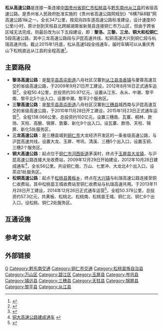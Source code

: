 {{中国高速公路信息框
| 编号 = S15
| 自定头部 = <!-- 檔案不存在 [[File:Guizhou_Expwy_S15_sign_no_name.svg|File:Guizhou Expwy S15 sign no name.svg]] -->
| 名称 = 松桃—从江
| 地圖 = 
| 路線簡稱 = 松从高速公路
| 最近通車日期 = 
| 规划总里程 = 
| 起點 = 铜仁市松桃县
| 終點 = 黔东南州从江县
| 出口處數 = 29 
| 服务区数 = 11
}}


'''松从高速公路'''是连接一条连接[[中国|中国]][[贵州省|贵州省]][[铜仁市|铜仁市]][[松桃县|松桃县]]与[[黔东南州|黔东南州]][[从江县|从江县]]的省级高速公路。是贵州省人民政府批准实施的《贵州省高速公路网规划》“6横7纵8联”网高速公路1纵之一。全长347公里，按双向四车道高速公路标准建设，设计速度80公里/小时，原计划到天柱县北跨越湖南省新晃县连接铜仁市万山区，但由于跨省区域无法完成，则最后改为以下五段建设，即：'''黎洛、三黎、三龙、铜大和松铜仁'''5段高速公路，其中三龙高速公路段与沪昆高速共线、松铜高速大兴到铜仁段与杭瑞高速共线。截止2015年1月底，松从高速5段全线通车，届时车辆可以从重庆秀山下松桃直达从江县的全程高速<ref>{{Cite web |url=http://www.gog.cn/zonghe/system/2014/12/30/014018178.shtml |title=聚焦贵州高速“三年会战”：关键之年硕果累累 全省高速公路里程突破4000公里 |access-date=2015-03-04 |archive-url=https://web.archive.org/web/20150402152326/http://www.gog.cn/zonghe/system/2014/12/30/014018178.shtml |archive-date=2015-04-02 |dead-url=yes }}</ref>。

==主要路段==
*'''黎洛高速公路'''：是[[黎平县|黎平县]][[高屯街道|高屯街道]]八舟社区汉寨到[[从江县|从江县]][[洛香镇|洛香镇]]与厦蓉高速互交的省级高速公路，于2009年9月21日开工建设，2012年8月16日正式通车运营<ref>{{Cite web |url=http://travel.gog.com.cn/system/2012/08/17/011597523.shtml |title=黎洛高速公路建成通车 |accessdate=2015-03-04 |archive-date=2015-04-02 |archive-url=https://web.archive.org/web/20150402104133/http://travel.gog.com.cn/system/2012/08/17/011597523.shtml |dead-url=yes }}</ref>，全程50.4公里，总投资约30.97亿元，设置从江东、永从、中潮、黎平南、黎平北5个出入口，设置中潮、黎平2个服务区。
*'''三黎高速公路'''：是[[黎平县|黎平县]][[高屯街道|高屯街道]]八舟社区汉寨到[[三穗县|三穗县]]城西南与沪昆高速互交的省级高速公路，于2010年11月28日开工建设，2015年1月23日正式通车运营<ref>{{Cite web |url=http://gz.people.com.cn/n/2015/0123/c194849-23663619.html |title=三黎高速正式通车试运行 |access-date=2015-03-04 |archive-date=2016-03-04 |archive-url=https://web.archive.org/web/20160304123012/http://gz.people.com.cn/n/2015/0123/c194849-23663619.html |dead-url=no }}</ref>，全程138.066公里，总投资约102亿元，设置三穗南、瓦寨、桐林、款场、天柱、高酿、锦屏、敦寨、新化9个出入口。设瓦寨、款场、天柱、锦屏、新化5处服务区，
*'''三龙高速公路'''：是三穗县城到[[铜仁市|铜仁市]]大龙经济开发区的一条省级高速公路，与沪昆高速共线，设置大龙、玉屏、岑巩、清溪、三穗5个出入口，设置玉铜、三穗2个服务区。
*'''铜大高速公路'''：起点位于[[铜仁市|铜仁市]][[河西街道|河西街道]]茅溪村，终点于[[玉屏县|玉屏县]][[大龙镇|大龙镇]]，与沪昆高速公路连接大龙收费站，2009年12月29日开始建设，2012年10月28日建成通车<ref>[http://www.qjt.gov.cn/gzsjtyst/web2012/common/detail.jsp?s=26&ID=3715 铜大高速公路建成通车] {{webarchive|url=https://web.archive.org/web/20150402115637/http://www.qjt.gov.cn/gzsjtyst/web2012/common/detail.jsp?s=26&ID=3715 |date=2015-04-02 }}</ref>，全长56公里。共设铜仁南、万山、七里冲、大龙北4个出入口，设茶店1处服务区。
*'''松铜高速公路'''：起点于[[松桃县|松桃县]][[黄板乡|黄板乡]]，终点在[[大兴镇|大兴镇]]与杭瑞高速公路连接至铜仁收费站，其中松桃苗王城收费站至铜仁收费站与杭瑞高速共用。于2013年11月28日开工建设，2014年12月26日正式通车运营<ref>{{Cite web |url=http://gz.people.com.cn/n/2014/1227/c194827-23362705.html |title=松铜高速昨建成通车 |access-date=2015-03-04 |archive-date=2016-03-04 |archive-url=https://web.archive.org/web/20160304053600/http://gz.people.com.cn/n/2014/1227/c194827-23362705.html |dead-url=no }}</ref>，全程50.378公里，总投资约57.3亿元，共黄板、松桃北、松桃南、松桃苗王城、铜仁北、铜仁6个出入口，设松桃、铜仁2处服务区。

==互通设施==
{{Start expwy exit box|place=1}}
{{Expwy exit item|place=[[铜仁市|铜仁市]]<br />[[松桃县|松桃县]]|place rows=9|type=T|name=两河口|highway connection={{China Expwy Name|S63|[[秀松高速公路|秀松高速公路]]|P=Chongqing}}}}
{{Expwy exit item|type=E|name=黄板|road connection=}}
{{Expwy exit item|type=E|name=松桃北|road connection=迓大路}}
{{Expwy exit item|type=S|name=松桃服务区}}
{{Expwy exit item|type=E|name=松桃南|road connection={{中国省道名|304|304省道}}<br>花鼓大道}}
{{Expwy exit item|type=S|name=盘信服务区}}
{{Expwy exit item|type=E|name=苗王城西|road connection={{中国省道名|201|201省道}}}}
{{Expwy exit item|state=u|type=E|name=正大|road connection={{中国省道名|201|201省道}}}}
{{Expwy exit item|state=c|type=H|name=松桃苗王城||highway connection={{China Expwy Name|G56|[[大思高速公路|大思高速公路]]}}}}
{{Expwy exit item|place=[[铜仁市|铜仁市]]<br />[[碧江区|碧江区]]|place rows=3|state=c|type=S|name=铜仁服务区}}
{{Expwy exit item|state=c|type=E|name=铜仁北|road connection={{中国省道名|201|201省道}}|comment=[[铜仁学院|铜仁学院]]}}
{{Expwy exit item|state=c|type=H|name=铜仁|highway connection={{China Expwy Name|G56|[[大思高速公路|大思高速公路]]}}}}
{{Expwy exit item|place=[[铜仁市|铜仁市]]<br />[[万山区|万山区]]|place rows=3|type=E|name=铜仁南|road connection=金鳞大道<br>{{中国省道名|201|梵净山大道}}}}
{{Expwy exit item|type=S|name=茶店服务区}}
{{Expwy exit item|type=E|name=万山|road connection={{中国省道名|201|201省道}}}}
{{Expwy exit item|place=[[铜仁市|铜仁市]]<br />[[玉屏县|玉屏县]]|place rows=6|type=P|name=田坪停车区}}
{{Expwy exit item|type=E|name=七里冲|road connection={{中国省道名|201|210省道}}}}
{{Expwy exit item|type=E|name=大龙匝道|road connection={{中国省道名|201|210省道}}}}
{{Expwy exit item|state=c|type=H|name=大龙|highway connection={{China Expwy Name|G60|[[玉三高速公路|玉三高速公路]]}}}}
{{Expwy exit item|state=c|type=S|name=玉铜服务区}}
{{Expwy exit item|state=c|type=E|name=玉屏|road connection=箫笛路<br>{{中国国道名|320|中山路}}|comment=[[File:Aiga_railtransportation_inv.svg|20px]][[玉屏站|玉屏站]]}}
{{Expwy exit item|place=[[黔东南州|黔东南州]]<br />[[岑巩县|岑巩县]]|state=c|type=E|name=岑巩|road connection={{中国省道名|203|203省道}}<br>{{中国国道名|320}}}}
{{Expwy exit item|place=[[黔东南州|黔东南州]]<br />[[镇远县|镇远县]]|place rows=2|state=c|type=E|name=青溪|road connection={{中国省道名|306|306省道}}<br>{{中国国道名|320}}}}
{{Expwy exit item|state=c|type=P|name=镇远停车区}}
{{Expwy exit item|place=[[黔东南州|黔东南州]]<br />[[三穗县|三穗县]]|place rows=9|state=c|type=S|name=三穗服务区}}
{{Expwy exit item|state=c|type=E|name=三穗|road connection=文昌路<br>{{中国国道名|320}}|comment=[[File:Aiga_railtransportation_inv.svg|20px]][[三穗站|三穗站]]}}
{{Expwy exit item|state=c|type=H|name=三穗南|highway connection={{China Expwy Name|G60|[[三凯高速公路|三凯高速公路]]}}}}
{{Expwy exit item|state=c|type=E|name=三穗南|road connection=文昌路<br>{{中国国道名|320}}}}
{{Expwy exit item|state=c|type=E|name=瓦寨|road connection={{中国省道名|310|310省道}}}}
{{Expwy exit item|state=c|type=P|name=瓦寨停车区}}
{{Expwy exit item|state=c|type=E|name=桐林|road connection={{中国省道名|310|310省道}}}}
{{Expwy exit item|state=c|type=S|name=款场服务区}}
{{Expwy exit item|state=c|type=E|name=款场|road connection={{中国省道名|310|款场街}}}}
{{Expwy exit item|place=[[黔东南州|黔东南州]]<br />[[天柱县|天柱县]]|place rows=3|state=c|type=H|name=天柱|highway connection={{China Expwy Name|S84|[[天黄高速公路|天黄高速公路]]|P=Guizhou}}}}
{{Expwy exit item|type=E|name=高酿|road connection={{中国省道名|202|202省道}}}}
{{Expwy exit item|type=P|name=地坝停车区}}
{{Expwy exit item|place=[[黔东南州|黔东南州]]<br />[[锦屏县|锦屏县]]|place rows=5|type=E|name=锦屏|road connection={{中国县道名|852}}}}
{{Expwy exit item|type=S|name=锦屏服务区}}
{{Expwy exit item|type=E|name=敦寨|road connection=胜利街}}
{{Expwy exit item|type=S|name=新化服务区}}
{{Expwy exit item|type=E|name=新化|road connection={{中国县道名|850}}}}
{{Expwy exit item|place=[[黔东南州|黔东南州]]<br />[[黎平县|黎平县]]|place rows=6|type=E|name=黎平北|road connection=黎天线}}
{{Expwy exit item|type=S|name=黎平服务区}}
{{Expwy exit item|type=E|name=黎平南|road connection={{中国省道名|202|202省道}}}}
{{Expwy exit item|type=E|name=中潮|road connection={{中国省道名|202|202省道}}}}
{{Expwy exit item|type=P|name=中潮停车区}}
{{Expwy exit item|type=E|name=永从|road connection={{中国省道名|202|202省道}}}}
{{Expwy exit item|place=[[黔东南州|黔东南州]]<br />[[从江县|从江县]]|place rows=2|type=H|name=从江东|highway connection={{China Expwy Name|G76|[[水格高速公路|水格高速公路]]}}}}
{{Expwy exit item|type=MT|name=从江东|road connection={{中国省道名|202|从江大道}}|comment=[[File:Aiga_railtransportation_inv.svg|20px]][[从江站|从江站]]}}
{{End expwy exit box|place=1}}

==参考文献==
{{reflist}}
==外部链接==
{{贵州省高速公路}}
{{DEFAULTSORT:X松从高速公路}}
[[Category:贵州省高速公路|G]]
[[Category:黔东南交通|Category:黔东南交通]]
[[Category:铜仁市交通|Category:铜仁市交通]]
[[Category:松桃苗族自治县|Category:松桃苗族自治县]]
[[Category:万山区|Category:万山区]]
[[Category:碧江区|Category:碧江区]]
[[Category:玉屏县|Category:玉屏县]]
[[Category:岑巩县|Category:岑巩县]]
[[Category:镇远县|Category:镇远县]]
[[Category:三穗县|Category:三穗县]]
[[Category:天柱县|Category:天柱县]]
[[Category:锦屏县|Category:锦屏县]]
[[Category:黎平县|Category:黎平县]]
[[Category:从江县|Category:从江县]]